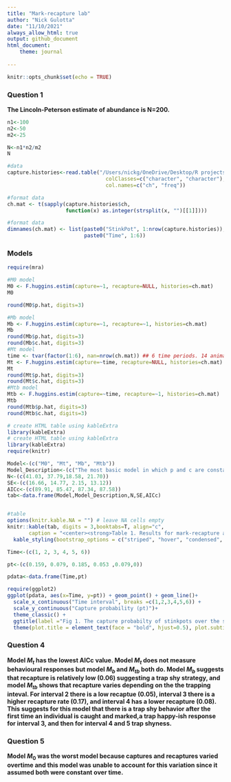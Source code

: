 ```yaml
---
title: "Mark-recapture lab"
author: "Nick Gulotta"
date: "11/10/2021"
always_allow_html: true
output: github_document
html_document:
    theme: journal
    
---
```



```r
knitr::opts_chunk$set(echo = TRUE)
```

### **Question 1**
**The Lincoln-Peterson estimate of abundance is N=200.**

```r
n1<-100
n2<-50
m2<-25

N<-n1*n2/m2
N
```


```r
#data
capture.histories<-read.table("/Users/nickg/OneDrive/Desktop/R projects/Population-dynamics-FANR/data/CH-SO-Andy07.inp", sep=" ",
                                colClasses=c("character", "character"),
                                col.names=c("ch", "freq"))

#format data
ch.mat <- t(sapply(capture.histories$ch,
                   function(x) as.integer(strsplit(x, "")[[1]])))

#format data
dimnames(ch.mat) <- list(paste0("StinkPot", 1:nrow(capture.histories)),
                         paste0("Time", 1:6))
```

### **Models**

```r
require(mra)

#M0 model
M0 <- F.huggins.estim(capture=~1, recapture=NULL, histories=ch.mat)
M0

round(M0$p.hat, digits=3)

#Mb model
Mb <- F.huggins.estim(capture=~1, recapture=~1, histories=ch.mat)
Mb
round(Mb$p.hat, digits=3)
round(Mb$c.hat, digits=3)                      
#Mt model                      
time <- tvar(factor(1:6), nan=nrow(ch.mat)) ## 6 time periods. 14 animals.
Mt <- F.huggins.estim(capture=~time, recapture=NULL, histories=ch.mat)
Mt
round(Mt$p.hat, digits=3)
round(Mt$c.hat, digits=3)                 
#Mtb model                    
Mtb <- F.huggins.estim(capture=~time, recapture=~1, histories=ch.mat)
Mtb
round(Mtb$p.hat, digits=3)
round(Mtb$c.hat, digits=3)

```

```r
# create HTML table using kableExtra
library(kableExtra)
# create HTML table using kableExtra
library(kableExtra)
require(knitr)

Model<-(c("M0", "Mt", "Mb", "Mtb"))
Model_Description<-(c("The most basic model in which p and c are constant", "p differs among sampling occasions and pt = ct", "Behavioral response model in which p and c differ.", "Combination of models Mt and Mb"))
N<-(c(41.03, 37.79,18.58, 21.70))
SE<-(c(16.66, 14.77, 2.15, 13.12))
AICc<-(c(89.91, 85.47, 87.34, 87.58))
tab<-data.frame(Model,Model_Description,N,SE,AICc)


#table 
options(knitr.kable.NA = "") # leave NA cells empty
knitr::kable(tab, digits = 3,booktabs=T, align="c",
       caption = "<center><strong>Table 1. Results for mark-recapture analysis for stink pots.</strong></center>")%>%
  kable_styling(bootstrap_options = c("striped", "hover", "condensed", "bordered"))
```

```r
Time<-(c(1, 2, 3, 4, 5, 6))

pt<-(c(0.159, 0.079, 0.185, 0.053 ,0.079,0))

pdata<-data.frame(Time,pt)

require(ggplot2)
ggplot(pdata, aes(x=Time, y=pt)) + geom_point() + geom_line()+
  scale_x_continuous("Time interval", breaks =c(1,2,3,4,5,6)) +
  scale_y_continuous("Capture probability (pt)")+
  theme_classic() +
  ggtitle(label ="Fig 1. The capture probabilty of stinkpots over the season.")+
  theme(plot.title = element_text(face = "bold", hjust=0.5), plot.subtitle=element_text(hjust=0.5))

```


### **Question 4**

**Model $M_t$ has the lowest AICc value. Model $M_t$ does not measure behavioural responses but model $M_b$ and $M_{tb}$ both do. Model $M_b$ suggests that recapture is relatively low (0.06) suggesting a trap shy strategy, and model $M_{tb}$ shows that recapture varies depending on the the trapping inteval. For interval 2 there is a low recaptue (0.05), interval 3 there is a higher recapture rate (0.17), and interval 4 has a lower recapture (0.08). This suggests for this model that there is a trap shy behavior after the first time an individual is caught and marked,a trap happy-ish response for interval 3, and then for interval 4 and 5 trap shyness.  **

### **Question 5**

**Model $M_0$ was the worst model because captures and recaptures varied overtime and this model was unable to account for this variation since it assumed both were constant over time. **